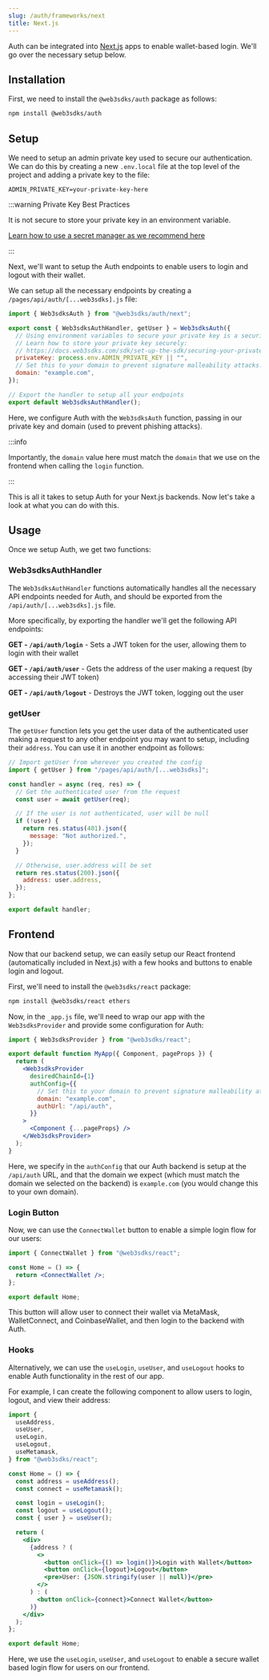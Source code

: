 ```yaml
---
slug: /auth/frameworks/next
title: Next.js
---
```



Auth can be integrated into [Next.js](https://nextjs.org) apps to enable wallet-based login. We'll go over the necessary setup below.

<div className="row" style={{ marginTop: 24 }}>
  <div className="col col--12">
    <QuickstartCard
      name="Example Repo: Next.js with Auth"
      link="https://github.com/web3sdks-template/web3sdks-auth-next"
      description="Add wallet-based login to your Next.js app"
      image="/assets/languages/nextjs.png"
    />
  </div>
</div>

## Installation

First, we need to install the `@web3sdks/auth` package as follows:

```bash npm2yarn
npm install @web3sdks/auth
```

## Setup

We need to setup an admin private key used to secure our authentication. We can do this by creating a new `.env.local` file at the top level of the project and adding a private key to the file:

```
ADMIN_PRIVATE_KEY=your-private-key-here
```

:::warning Private Key Best Practices

It is not secure to store your private key in an environment variable.

[Learn how to use a secret manager as we recommend here](/sdk/set-up-the-sdk/securing-your-private-key)

:::

Next, we'll want to setup the Auth endpoints to enable users to login and logout with their wallet.

We can setup all the necessary endpoints by creating a `/pages/api/auth/[...web3sdks].js` file:

```javascript file=/pages/api/auth/[...web3sdks].js
import { Web3sdksAuth } from "@web3sdks/auth/next";

export const { Web3sdksAuthHandler, getUser } = Web3sdksAuth({
  // Using environment variables to secure your private key is a security vulnerability.
  // Learn how to store your private key securely:
  // https://docs.web3sdks.com/sdk/set-up-the-sdk/securing-your-private-key
  privateKey: process.env.ADMIN_PRIVATE_KEY || "",
  // Set this to your domain to prevent signature malleability attacks.
  domain: "example.com",
});

// Export the handler to setup all your endpoints
export default Web3sdksAuthHandler();
```

Here, we configure Auth with the `Web3sdksAuth` function, passing in our private key and domain (used to prevent phishing attacks).

:::info

Importantly, the `domain` value here must match the `domain` that we use on the frontend when calling the `login` function.

:::

This is all it takes to setup Auth for your Next.js backends. Now let's take a look at what you can do with this.

## Usage

Once we setup Auth, we get two functions:

### Web3sdksAuthHandler

The `Web3sdksAuthHandler` functions automatically handles all the necessary API endpoints needed for Auth, and should be exported from the `/api/auth/[...web3sdks].js` file.

More specifically, by exporting the handler we'll get the following API endpoints:

**GET - `/api/auth/login`** - Sets a JWT token for the user, allowing them to login with their wallet

**GET - `/api/auth/user`** - Gets the address of the user making a request (by accessing their JWT token)

**GET - `/api/auth/logout`** - Destroys the JWT token, logging out the user

### getUser

The `getUser` function lets you get the user data of the authenticated user making a request to any other endpoint you may want to setup, including their `address`. You can use it in another endpoint as follows:

```javascript
// Import getUser from wherever you created the config
import { getUser } from "/pages/api/auth/[...web3sdks]";

const handler = async (req, res) => {
  // Get the authenticated user from the request
  const user = await getUser(req);

  // If the user is not authenticated, user will be null
  if (!user) {
    return res.status(401).json({
      message: "Not authorized.",
    });
  }

  // Otherwise, user.address will be set
  return res.status(200).json({
    address: user.address,
  });
};

export default handler;
```

## Frontend

Now that our backend setup, we can easily setup our React frontend (automatically included in Next.js) with a few hooks and buttons to enable login and logout.

First, we'll need to install the `@web3sdks/react` package:

```bash npm2yarn
npm install @web3sdks/react ethers
```

Now, in the `_app.js` file, we'll need to wrap our app with the `Web3sdksProvider` and provide some configuration for Auth:

```jsx
import { Web3sdksProvider } from "@web3sdks/react";

export default function MyApp({ Component, pageProps }) {
  return (
    <Web3sdksProvider
      desiredChainId={1}
      authConfig={{
        // Set this to your domain to prevent signature malleability attacks.
        domain: "example.com",
        authUrl: "/api/auth",
      }}
    >
      <Component {...pageProps} />
    </Web3sdksProvider>
  );
}
```

Here, we specify in the `authConfig` that our Auth backend is setup at the `/api/auth` URL, and that the domain we expect (which must match the domain we selected on the backend) is `example.com` (you would change this to your own domain).

### Login Button

Now, we can use the `ConnectWallet` button to enable a simple login flow for our users:

```jsx
import { ConnectWallet } from "@web3sdks/react";

const Home = () => {
  return <ConnectWallet />;
};

export default Home;
```

This button will allow user to connect their wallet via MetaMask, WalletConnect, and CoinbaseWallet, and then login to the backend with Auth.

### Hooks

Alternatively, we can use the `useLogin`, `useUser`, and `useLogout` hooks to enable Auth functionality in the rest of our app.

For example, I can create the following component to allow users to login, logout, and view their address:

```jsx
import {
  useAddress,
  useUser,
  useLogin,
  useLogout,
  useMetamask,
} from "@web3sdks/react";

const Home = () => {
  const address = useAddress();
  const connect = useMetamask();

  const login = useLogin();
  const logout = useLogout();
  const { user } = useUser();

  return (
    <div>
      {address ? (
        <>
          <button onClick={() => login()}>Login with Wallet</button>
          <button onClick={logout}>Logout</button>
          <pre>User: {JSON.stringify(user || null)}</pre>
        </>
      ) : (
        <button onClick={connect}>Connect Wallet</button>
      )}
    </div>
  );
};

export default Home;
```

Here, we use the `useLogin`, `useUser`, and `useLogout` to enable a secure wallet based login flow for users on our frontend.
